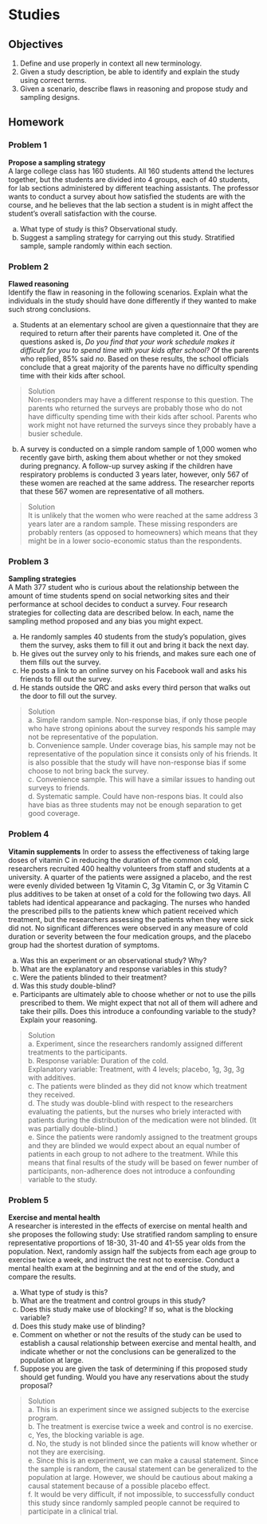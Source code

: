 # Studies {#STUDY}

## Objectives

1) Define and use properly in context all new terminology.  
2) Given a study description, be able to identify and explain the study using correct terms.  
3) Given a scenario, describe flaws in reasoning and propose study and sampling designs.  

## Homework  

### Problem 1  

**Propose a sampling strategy**  
A large college class has 160 students. All 160 students attend the lectures together, but the students are divided into 4 groups, each of 40 students, for lab sections administered by different teaching assistants. The professor wants to conduct a survey about how satisfied the students are with the course, and he believes that the lab section a student is in might affect the student's overall satisfaction with the course.

a. What type of study is this?  Observational study.
b. Suggest a sampling strategy for carrying out this study. Stratified sample, sample randomly within each section.

### Problem 2  

**Flawed reasoning**  
Identify the flaw in reasoning in the following scenarios. Explain what the individuals in the study should have done differently if they wanted to make such strong conclusions.

a. Students at an elementary school are given a questionnaire that they are required to return after their parents have completed it. One of the questions asked is, *Do you find that your work schedule makes it difficult for you to spend time with your kids after school?* Of the parents who replied, 85% said *no*. Based on these results, the school officials conclude that a great majority of the parents have no difficulty spending time with their kids after school. 

>Solution  
Non-responders may have a different response to this question. The parents who returned the surveys are probably those who do not have difficulty spending time with their kids after school. Parents who work might not have returned the surveys since they probably have a busier schedule.


b. A survey is conducted on a simple random sample of 1,000 women who recently gave birth, asking them about whether or not they smoked during pregnancy. A follow-up survey asking if the children have respiratory problems is conducted 3 years later, however, only 567 of these women are reached at the same address. The researcher reports that these 567 women are representative of all mothers.

> Solution  
It is unlikely that the women who were reached at the same address 3 years later are a random sample. These missing responders are probably renters (as opposed to homeowners) which means that they might be in a lower socio-economic status than the respondents.

\pagebreak

### Problem 3

**Sampling strategies**  
A Math 377 student who is curious about the relationship between the amount of time students spend on social networking sites and their performance at school decides to conduct a survey. Four research strategies for collecting data are described below. In each, name the sampling method proposed and any bias you might expect.

a. He randomly samples 40 students from the study's population, gives them the survey, asks them to fill it out and bring it back the next day.  
b. He gives out the survey only to his friends, and makes sure each one of them fills out the survey.    
c. He posts a link to an online survey on his Facebook wall and asks his friends to fill out the survey.   
d. He stands outside the QRC and asks every third person that walks out the door to fill out the survey.

>Solution  
a. Simple random sample. Non-response bias, if only those people who have strong opinions about the survey responds his sample may not be representative of the population.  
b. Convenience sample. Under coverage bias, his sample may not be representative of the population since it consists only of his friends. It is also possible that the study will have non-response bias if some choose to not bring back the survey.  
c. Convenience sample. This will have a similar issues to handing out surveys to friends.  
d. Systematic sample. Could have non-respons bias. It could also have bias as three students may not be enough separation to get good coverage.


\pagebreak

### Problem 4 

**Vitamin supplements** 
In order to assess the effectiveness of taking large doses of vitamin C in reducing the duration of the common cold, researchers recruited 400 healthy volunteers from staff and students at a university. A quarter of the patients were assigned a placebo, and the rest were evenly divided between 1g Vitamin C,  3g Vitamin C, or 3g Vitamin C plus additives to be taken at onset of a cold for the following two days. All tablets had identical appearance and packaging. The nurses who handed the prescribed pills to the patients knew which patient received which treatment, but the researchers assessing the patients when they were sick did not. No significant differences were observed in any measure of cold duration or severity between the four medication groups, and the placebo group had the shortest duration of symptoms.

a. Was this an experiment or an observational study? Why?  
b. What are the explanatory and response variables in this study?  
c. Were the patients blinded to their treatment?  
d. Was this study double-blind?  
e. Participants are ultimately able to choose whether or not to use the pills prescribed to them. We might expect that not all of them will adhere and take their pills. Does this introduce a confounding variable to the study? Explain your reasoning.  

>Solution  
a. Experiment, since the researchers randomly assigned different treatments to the participants.  
b. Response variable: Duration of the cold.  
Explanatory variable: Treatment, with 4 levels; placebo, 1g, 3g, 3g with additives.  
c. The patients were blinded as they did not know which treatment they received.  
d. The study was double-blind with respect to the researchers evaluating the patients, but the nurses who briely interacted with patients during the distribution of the medication were not blinded. (It was partially double-blind.)  
e. Since the patients were randomly assigned to the treatment groups and they are blinded we would expect about an equal number of patients in each group to not adhere to the treatment. While this means that final results of the study will be based on fewer number of participants, non-adherence does not introduce a confounding variable to the study.  

### Problem 5  

**Exercise and mental health**  
A researcher is interested in the effects of exercise on mental health and she proposes the following study: Use stratified random sampling to ensure representative proportions of 18-30, 31-40 and 41-55 year olds from the population. Next, randomly assign half the subjects from each age group to exercise twice a week, and instruct the rest not to exercise. Conduct a mental health exam at the beginning and at the end of the study, and compare the results.

a. What type of study is this?  
b. What are the treatment and control groups in this study?  
c. Does this study make use of blocking? If so, what is the blocking variable?  
d. Does this study make use of blinding?  
e. Comment on whether or not the results of the study can be used to establish a causal relationship between exercise and mental health, and indicate whether or not the conclusions can be generalized to the population at large.  
f. Suppose you are given the task of determining if this proposed study should get funding. Would you have any reservations about the study proposal?

>Solution  
a. This is an experiment since we assigned subjects to the exercise program.  
b. The treatment is exercise twice a week and control is no exercise.  
c, Yes, the blocking variable is age.  
d. No, the study is not blinded since the patients will know whether or not they are exercising.  
e. Since this is an experiment, we can make a causal statement. Since the sample is random, the causal statement can be generalized to the population at large. However, we should be cautious about making a causal statement because of a possible placebo effect.  
f. It would be very difficult, if not impossible, to successfully conduct this study since randomly sampled people cannot be required to participate in a clinical trial.  

